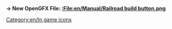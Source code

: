 '''→ New OpenGFX File: [[:File:en/Manual/Railroad build button.png]]'''
[[Category:en/In game icons]]